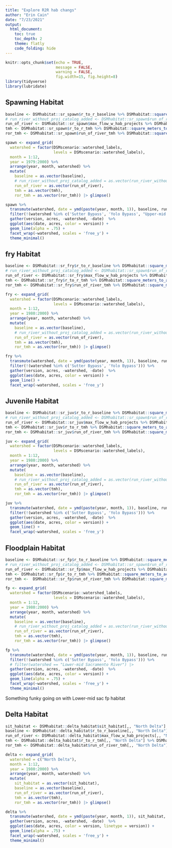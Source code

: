 ```yaml
---
title: "Explore R2R hab changs"
author: "Erin Cain"
date: "7/23/2021"
output: 
  html_document:
    toc: true
    toc_depth: 2
    theme: flatly
    code_folding: hide
---
```


```r
knitr::opts_chunk$set(echo = TRUE,
                      message = FALSE,
                      warning = FALSE,
                      fig.width=15, fig.height=8)
library(tidyverse)
library(lubridate)
```


## Spawning Habitat 
```r
baseline <- DSMhabitat::sr_spawn$r_to_r_baseline %>% DSMhabitat::square_meters_to_acres()
# run_river_without_proj_catalog_added <- DSMhabitat::sr_spawn$run_of_river %>% DSMhabitat::square_meters_to_acres()
run_of_river <- DSMhabitat::sr_spawn$max_flow_w_hab_projects %>% DSMhabitat::square_meters_to_acres()
tmh <- DSMhabitat::sr_spawn$r_to_r_tmh %>% DSMhabitat::square_meters_to_acres()
ror_tmh <- DSMhabitat::sr_spawn$run_of_river_tmh %>% DSMhabitat::square_meters_to_acres()

spawn <- expand_grid(
  watershed = factor(DSMscenario::watershed_labels, 
                     levels = DSMscenario::watershed_labels),
  month = 1:12,
  year = 1979:2000) %>% 
  arrange(year, month, watershed) %>% 
  mutate(
    baseline = as.vector(baseline),
    # run_river_without_proj_catalog_added = as.vector(run_river_without_proj_catalog_added),
    run_of_river = as.vector(run_of_river),
    tmh = as.vector(tmh), 
    ror_tmh = as.vector(ror_tmh)) |> glimpse()

spawn %>% 
  transmute(watershed, date = ymd(paste(year, month, 1)), baseline, run_of_river, tmh, ror_tmh) %>% 
  filter(!(watershed %in% c('Sutter Bypass', 'Yolo Bypass', "Upper-mid Sacramento River", "Lower-mid Sacramento River", "Lower Sacramento River"))) %>% 
  gather(version, acres, -watershed, -date)  %>% 
  ggplot(aes(date, acres, color = version)) +
  geom_line(alpha = .75) +
  facet_wrap(~watershed, scales = 'free_y') + 
  theme_minimal()
```


  
## fry Habitat 
```r
baseline <- DSMhabitat::sr_fry$r_to_r_baseline %>% DSMhabitat::square_meters_to_acres()
# run_river_without_proj_catalog_added <- DSMhabitat::sr_spawn$run_of_river %>% DSMhabitat::square_meters_to_acres()
run_of_river <- DSMhabitat::sr_fry$max_flow_w_hab_projects %>% DSMhabitat::square_meters_to_acres()
tmh <- DSMhabitat::sr_fry$r_to_r_tmh %>% DSMhabitat::square_meters_to_acres()
ror_tmh <- DSMhabitat::sr_fry$run_of_river_tmh %>% DSMhabitat::square_meters_to_acres()

fry <- expand_grid(
  watershed = factor(DSMscenario::watershed_labels, 
                     levels = DSMscenario::watershed_labels),
  month = 1:12,
  year = 1980:2000) %>% 
  arrange(year, month, watershed) %>% 
  mutate(
    baseline = as.vector(baseline),
    # run_river_without_proj_catalog_added = as.vector(run_river_without_proj_catalog_added),
    run_of_river = as.vector(run_of_river),
    tmh = as.vector(tmh), 
    ror_tmh = as.vector(ror_tmh)) |> glimpse()

fry %>% 
  transmute(watershed, date = ymd(paste(year, month, 1)), baseline, run_of_river, tmh, ror_tmh) %>% 
  filter(!(watershed %in% c('Sutter Bypass', 'Yolo Bypass'))) %>% 
  gather(version, acres, -watershed, -date)  %>% 
  ggplot(aes(date, acres, color = version)) +
  geom_line() +
  facet_wrap(~watershed, scales = 'free_y')
```


## Juvenile Habitat
```r
baseline <- DSMhabitat::sr_juv$r_to_r_baseline %>% DSMhabitat::square_meters_to_acres()
# run_river_without_proj_catalog_added <- DSMhabitat::sr_spawn$run_of_river %>% DSMhabitat::square_meters_to_acres()
run_of_river <- DSMhabitat::sr_juv$max_flow_w_hab_projects %>% DSMhabitat::square_meters_to_acres()
tmh <- DSMhabitat::sr_juv$r_to_r_tmh %>% DSMhabitat::square_meters_to_acres()
ror_tmh <- DSMhabitat::sr_juv$run_of_river_tmh %>% DSMhabitat::square_meters_to_acres()

juv <- expand_grid(
  watershed = factor(DSMscenario::watershed_labels, 
                     levels = DSMscenario::watershed_labels),
  month = 1:12,
  year = 1980:2000) %>% 
  arrange(year, month, watershed) %>% 
  mutate(
    baseline = as.vector(baseline),
    # run_river_without_proj_catalog_added = as.vector(run_river_without_proj_catalog_added),
    run_of_river = as.vector(run_of_river),
    tmh = as.vector(tmh), 
    ror_tmh = as.vector(ror_tmh)) |> glimpse()

juv %>% 
  transmute(watershed, date = ymd(paste(year, month, 1)), baseline, run_of_river, tmh, ror_tmh) %>% 
  filter(!(watershed %in% c('Sutter Bypass', 'Yolo Bypass'))) %>% 
  gather(version, acres, -watershed, -date)  %>% 
  ggplot(aes(date, acres, color = version)) +
  geom_line() +
  facet_wrap(~watershed, scales = 'free_y')
```



## Floodplain Habitat 
```r
baseline <- DSMhabitat::sr_fp$r_to_r_baseline %>% DSMhabitat::square_meters_to_acres()
# run_river_without_proj_catalog_added <- DSMhabitat::sr_spawn$run_of_river %>% DSMhabitat::square_meters_to_acres()
run_of_river <- DSMhabitat::sr_fp$max_flow_w_hab_projects %>% DSMhabitat::square_meters_to_acres()
tmh <- DSMhabitat::sr_fp$r_to_r_tmh %>% DSMhabitat::square_meters_to_acres()
ror_tmh <-  DSMhabitat::sr_fp$run_of_river_tmh %>% DSMhabitat::square_meters_to_acres()

fp <- expand_grid(
  watershed = factor(DSMscenario::watershed_labels, 
                     levels = DSMscenario::watershed_labels),
  month = 1:12,
  year = 1980:2000) %>% 
  arrange(year, month, watershed) %>% 
  mutate(
    baseline = as.vector(baseline),
    # run_river_without_proj_catalog_added = as.vector(run_river_without_proj_catalog_added),
    run_of_river = as.vector(run_of_river),
    tmh = as.vector(tmh), 
    ror_tmh = as.vector(ror_tmh)) |> glimpse()

fp %>% 
  transmute(watershed, date = ymd(paste(year, month, 1)), baseline, run_of_river, tmh, ror_tmh) %>% 
  filter(!(watershed %in% c('Sutter Bypass', 'Yolo Bypass'))) %>% 
  # filter(watershed == "Lower-mid Sacramento River") |> 
  gather(version, acres, -watershed, -date)  %>% 
  ggplot(aes(date, acres, color = version)) +
  geom_line(alpha = .75) +
  facet_wrap(~watershed, scales = 'free_y') + 
  theme_minimal()
```

Something funky going on with Lower-mid sac fp habitat


## Delta Habitat 
```r
sit_habitat <- DSMhabitat::delta_habitat$sit_habitat[,, "North Delta"] %>% DSMhabitat::square_meters_to_acres()
baseline <- DSMhabitat::delta_habitat$r_to_r_baseline[,, "North Delta"] %>% DSMhabitat::square_meters_to_acres()
run_of_river <- DSMhabitat::delta_habitat$max_flow_w_hab_projects[,, "North Delta"] %>% DSMhabitat::square_meters_to_acres()
tmh <- DSMhabitat::delta_habitat$r_to_r_tmh[,, "North Delta"] %>% DSMhabitat::square_meters_to_acres()
ror_tmh <- DSMhabitat::delta_habitat$run_of_river_tmh[,, "North Delta"] %>% DSMhabitat::square_meters_to_acres()

delta <- expand_grid(
  watershed = c("North Delta"),
  month = 1:12,
  year = 1980:2000) %>% 
  arrange(year, month, watershed) %>% 
  mutate(
    sit_habitat = as.vector(sit_habitat),
    baseline = as.vector(baseline),
    run_of_river = as.vector(run_of_river),
    tmh = as.vector(tmh), 
    ror_tmh = as.vector(ror_tmh)) |> glimpse()

delta %>% 
  transmute(watershed, date = ymd(paste(year, month, 1)), sit_habitat, baseline, run_of_river, tmh, ror_tmh) %>% 
  gather(version, acres, -watershed, -date)  %>% 
  ggplot(aes(date, acres, color = version, linetype = version)) +
  geom_line(alpha = .75) +
  facet_wrap(~watershed, scales = 'free_y') + 
  theme_minimal()
```